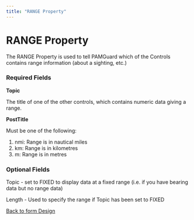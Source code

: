 ```yaml
---
title: "RANGE Property"
---
```

RANGE Property
==============

The RANGE Property is used to tell PAMGuard which of the Controls contains range information (about a sighting, etc.)

### Required Fields

**Topic**

The title of one of the other controls, which contains numeric data giving a range.

**PostTitle**

Must be one of the following:

1.  nmi: Range is in nautical miles
2.  km: Range is in kilometres
3.  m: Range is in metres

### Optional Fields

Topic - set to FIXED to display data at a fixed range (i.e. if you have bearing data but no range data)

Length - Used to specify the range if Topic has been set to FIXED

  
  

[Back to form Design](./designingForms.html)
